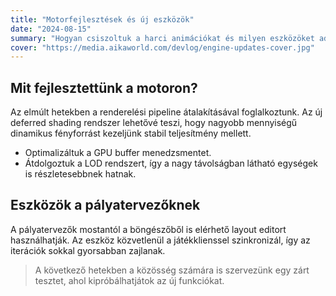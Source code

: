 ```yaml
---
title: "Motorfejlesztések és új eszközök"
date: "2024-08-15"
summary: "Hogyan csiszoltuk a harci animációkat és milyen eszközöket adtunk a pályatervezők kezébe."
cover: "https://media.aikaworld.com/devlog/engine-updates-cover.jpg"
---
```


## Mit fejlesztettünk a motoron?

Az elmúlt hetekben a renderelési pipeline átalakításával foglalkoztunk. Az új deferred shading rendszer lehetővé teszi, hogy nagyobb mennyiségű dinamikus fényforrást kezeljünk stabil teljesítmény mellett.

- Optimalizáltuk a GPU buffer menedzsmentet.
- Átdolgoztuk a LOD rendszert, így a nagy távolságban látható egységek is részletesebbnek hatnak.

## Eszközök a pályatervezőknek

A pályatervezők mostantól a böngészőből is elérhető layout editort használhatják. Az eszköz közvetlenül a játékklienssel szinkronizál, így az iterációk sokkal gyorsabban zajlanak.

> A következő hetekben a közösség számára is szervezünk egy zárt tesztet, ahol kipróbálhatjátok az új funkciókat.
